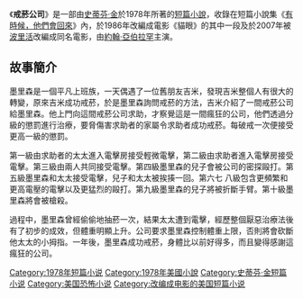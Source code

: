 {{unreferenced|time=2014-09-14T03:48:58+00:00}}
{{infobox Book | 
| name            = 
戒菸公司|  title_orig    = '''''Quitters, Inc.'''''
|image =
|   image_caption =
| author        = [[史蒂芬·金|史蒂芬·金]]
| country         = {{USA}}
| language        = [[英文|英文]]
| series          = 
|  genre         = [[短篇小說|短篇小說]]
|   release_date  = 1978年
}}
《'''戒菸公司'''》是一部由[[史蒂芬·金|史蒂芬·金]]於1978年所著的[[短篇小說|短篇小說]]，收錄在短篇小說集《[[有時候，他們會回來|有時候，他們會回來]]》內，於1986年改編成電影《貓眼》的其中一段及於2007年被[[波里活|波里活]]改編成同名電影，由[[約翰·亞伯拉罕|約翰·亞伯拉罕]]主演。
==故事簡介==
墨里森是一個平凡上班族，一天偶遇了一位舊朋友吉米，發現吉米整個人有很大的轉變，原來吉米成功戒菸，於是墨里森詢問戒菸的方法，吉米介紹了一間戒菸公司給墨里森。他上門向這間戒菸公司求助，才察覺這是一間瘋狂的公司，他們透過分級的懲罰進行治療，要脅傷害求助者的家屬令求助者成功戒菸。每破戒一次便接受更高一級的懲罰。

第一級由求助者的太太進入電擊房接受輕微電擊，第二級由求助者進入電擊房接受電擊。第三級由兩人共同接受電擊。第四級墨里森的兒子會被公司的密探毆打。第五級墨里森和太太接受電擊，兒子和太太被挨揍一回。第六七 八級包含更頻繁和更高電壓的電擊以及更猛烈的毆打。第九級墨里森的兒子將被折斷手臂。第十級墨里森將會被槍殺。

過程中，墨里森曾經偷偷地抽菸一次，結果太太遭到電擊，經歷整個厭惡治療法後有了初步的成效，但體重明顯上升。公司要求墨里森控制體重上限，否則將會砍斷他太太的小拇指。一年後，墨里森成功戒菸，身體比以前好得多，而且變得感謝這瘋狂的公司。

{{有時候，他們會回來}}
{{史蒂芬·金}}
{{小說小作品}}

[[Category:1978年短篇小说|Category:1978年短篇小说]]
[[Category:1978年美國小說|Category:1978年美國小說]]
[[Category:史蒂芬·金短篇小说|Category:史蒂芬·金短篇小说]]
[[Category:美国恐怖小说|Category:美国恐怖小说]]
[[Category:改编成电影的美国短篇小说|Category:改编成电影的美国短篇小说]]